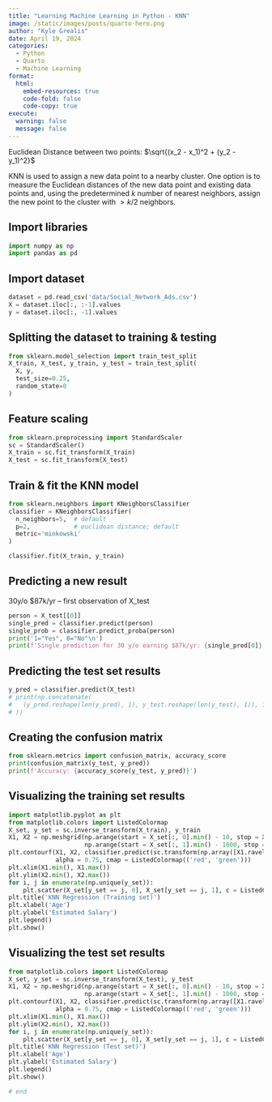 ```yaml
---
title: "Learning Machine Learning in Python - KNN"
image: /static/images/posts/quarto-hero.png
author: "Kyle Grealis"
date: April 19, 2024
categories:
  - Python
  - Quarto
  - Machine Learning
format: 
  html:
    embed-resources: true
    code-fold: false
    code-copy: true
execute:
  warning: false
  message: false
---
```


Euclidean Distance between two points: $\sqrt{(x_2 - x_1)^2 + (y_2 - y_1)^2}$

KNN is used to assign a new data point to a nearby cluster. One option is to measure the Euclidean distances of the new data point and existing data points and, using the predetermined *k* number of nearest neighbors, assign the new point to the cluster with $>k/2$ neighbors. 

## Import libraries

```python
import numpy as np
import pandas as pd
```

## Import dataset

```python
dataset = pd.read_csv('data/Social_Network_Ads.csv')
X = dataset.iloc[:, :-1].values
y = dataset.iloc[:, -1].values
```

## Splitting the dataset to training & testing
```python
from sklearn.model_selection import train_test_split
X_train, X_test, y_train, y_test = train_test_split(
  X, y,
  test_size=0.25,
  random_state=0
)
```

## Feature scaling

```python
from sklearn.preprocessing import StandardScaler
sc = StandardScaler()
X_train = sc.fit_transform(X_train)
X_test = sc.fit_transform(X_test)
```

## Train & fit the KNN model

```python
from sklearn.neighbors import KNeighborsClassifier
classifier = KNeighborsClassifier(
  n_neighbors=5,  # default
  p=2,            # euclidean distance; default 
  metric='minkowski'
)
```

```python
classifier.fit(X_train, y_train)
```

## Predicting a new result

30y/o $87k/yr -- first observation of X_test

```python
person = X_test[[0]]
single_pred = classifier.predict(person)
single_prob = classifier.predict_proba(person)
print('1="Yes", 0="No"\n')
print(f'Single prediction for 30 y/o earning $87k/yr: {single_pred[0]} at a probability of {single_prob[0][0].round(3)}')
```

## Predicting the test set results

```python
y_pred = classifier.predict(X_test)
# print(np.concatenate(
#   (y_pred.reshape(len(y_pred), 1), y_test.reshape(len(y_test), 1)), 1
# ))
```

## Creating the confusion matrix

```python
from sklearn.metrics import confusion_matrix, accuracy_score
print(confusion_matrix(y_test, y_pred))
print(f'Accuracy: {accuracy_score(y_test, y_pred)}')
```

## Visualizing the training set results

```python
import matplotlib.pyplot as plt
from matplotlib.colors import ListedColormap
X_set, y_set = sc.inverse_transform(X_train), y_train
X1, X2 = np.meshgrid(np.arange(start = X_set[:, 0].min() - 10, stop = X_set[:, 0].max() + 10, step = 0.25),
                     np.arange(start = X_set[:, 1].min() - 1000, stop = X_set[:, 1].max() + 1000, step = 0.25))
plt.contourf(X1, X2, classifier.predict(sc.transform(np.array([X1.ravel(), X2.ravel()]).T)).reshape(X1.shape),
             alpha = 0.75, cmap = ListedColormap(('red', 'green')))
plt.xlim(X1.min(), X1.max())
plt.ylim(X2.min(), X2.max())
for i, j in enumerate(np.unique(y_set)):
    plt.scatter(X_set[y_set == j, 0], X_set[y_set == j, 1], c = ListedColormap(('red', 'green'))(i), label = j)
plt.title('KNN Regression (Training set)')
plt.xlabel('Age')
plt.ylabel('Estimated Salary')
plt.legend()
plt.show()
```

## Visualizing the test set results

```python
from matplotlib.colors import ListedColormap
X_set, y_set = sc.inverse_transform(X_test), y_test
X1, X2 = np.meshgrid(np.arange(start = X_set[:, 0].min() - 10, stop = X_set[:, 0].max() + 10, step = 0.25),
                     np.arange(start = X_set[:, 1].min() - 1000, stop = X_set[:, 1].max() + 1000, step = 0.25))
plt.contourf(X1, X2, classifier.predict(sc.transform(np.array([X1.ravel(), X2.ravel()]).T)).reshape(X1.shape),
             alpha = 0.75, cmap = ListedColormap(('red', 'green')))
plt.xlim(X1.min(), X1.max())
plt.ylim(X2.min(), X2.max())
for i, j in enumerate(np.unique(y_set)):
    plt.scatter(X_set[y_set == j, 0], X_set[y_set == j, 1], c = ListedColormap(('red', 'green'))(i), label = j)
plt.title('KNN Regression (Test set)')
plt.xlabel('Age')
plt.ylabel('Estimated Salary')
plt.legend()
plt.show()
```


```python
# end
```